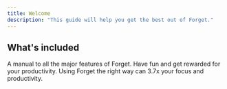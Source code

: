 ```yaml
---
title: Welcome
description: "This guide will help you get the best out of Forget."
---
```


## What's included

<CardGroup cols={2}>
  <Card title="Features" icon="wand-magic-sparkles" href="/features/overview">
    A manual to all the major features of Forget.
  </Card>
   <Card title="Game Badges" icon="trophy" href="/badges/overview">
    Have fun and get rewarded for your productivity.
  </Card>
  <Card title="Best Practices" icon="bolt" href="/best/overview">
    Using Forget the right way can 3.7x your focus and productivity.
  </Card>
 
</CardGroup>
